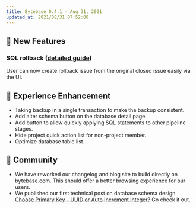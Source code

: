 ```yaml
---
title: Bytebase 0.4.1 - Aug 31, 2021
updated_at: 2021/08/31 07:52:00
---
```



## 🚀 New Features

### SQL rollback ([detailed guide](https://docs.bytebase.com/use-bytebase/sql-review-interface/rollback-sql))

User can now create rollback issue from the original closed issue easily via the UI.

## 🎄 Experience Enhancement

- Taking backup in a single transaction to make the backup consistent.
- Add alter schema button on the database detail page.
- Add button to allow quickly applying SQL statements to other pipeline stages.
- Hide project quick action list for non-project member.
- Optimize database table list.

## 🎠 Community

- We have reworked our changelog and blog site to build directly on bytebase.com. This should offer a better browsing experience for our users.
- We published our first technical post on database schema design [Choose Primary Key - UUID or Auto Increment Integer?](https://www.bytebase.com/blog/choose-primary-key-uuid-or-auto-increment) Go check it out.

<InstallUpgrade />
